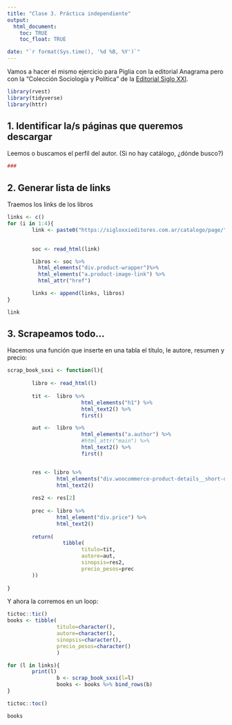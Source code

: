 ```yaml
---
title: "Clase 3. Práctica independiente"
output: 
  html_document:
    toc: TRUE
    toc_float: TRUE

date: "`r format(Sys.time(), '%d %B, %Y')`"
---
```


Vamos a hacer el mismo ejercicio para Piglia con la editorial Anagrama pero con la "Colección Sociología y Política" de la [Editorial Siglo XXI](https://sigloxxieditores.com.ar/).

```r
library(rvest)
library(tidyverse)
library(httr)
```

## 1. Identificar la/s páginas que queremos descargar
Leemos o buscamos el perfil del autor. 
(Si no hay catálogo, ¿dónde busco?)
```r
### 
```

## 2. Generar lista de links
Traemos los links de los libros
```r
links <- c()
for (i in 1:4){
        link <- paste0("https://sigloxxieditores.com.ar/catalogo/page/", i, "/?filter_colecciones=sociologia-y-politica")

        
        soc <- read_html(link)

        libros <- soc %>% 
          html_elements("div.product-wrapper")%>% 
          html_elements("a.product-image-link") %>%
          html_attr("href")

        links <- append(links, libros)
}

```


```r
link
```

## 3. Scrapeamos todo...
Hacemos una función que inserte en una tabla el título, le autore, resumen y precio: 
```r
scrap_book_sxxi <- function(l){
        
        libro <- read_html(l)
        
        tit <-  libro %>%
                        html_elements("h1") %>%
                        html_text2() %>%
                        first()

        aut <-  libro %>%
                        html_elements("a.author") %>%
                        #html_attr("main") %>%
                        html_text2() %>%
                        first()


        res <- libro %>%
                html_elements("div.woocommerce-product-details__short-description") %>%
                html_text2()
        
        res2 <- res[2]
        
        prec <- libro %>%
                html_element("div.price") %>%
                html_text2()
        
        return(
                  tibble(
                        titulo=tit,
                        autore=aut,
                        sinopsis=res2,
                        precio_pesos=prec
        ))
        
}

```


Y ahora la corremos en un loop:

```r
tictoc::tic()
books <- tibble(
                titulo=character(),
                autore=character(),
                sinopsis=character(),
                precio_pesos=character()
                )

for (l in links){
        print(l)
                b <- scrap_book_sxxi(l=l)
                books <- books %>% bind_rows(b)
}

tictoc::toc()
```

```r
books
```

